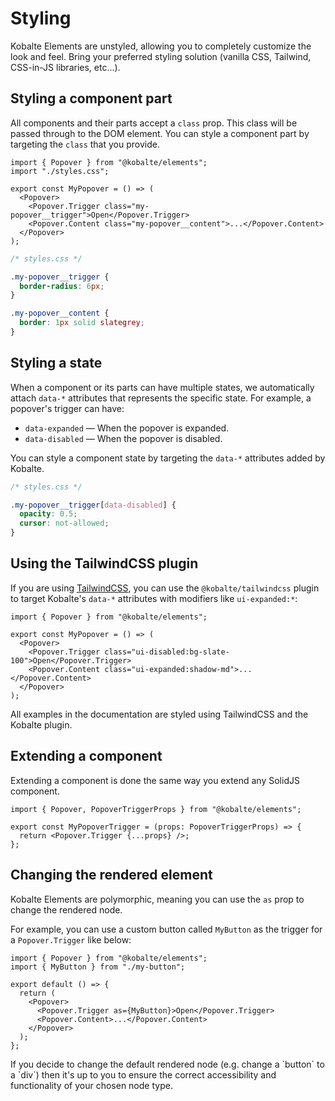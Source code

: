 
# Styling

Kobalte Elements are unstyled, allowing you to completely customize the look and feel. Bring your preferred styling solution (vanilla CSS, Tailwind, CSS-in-JS libraries, etc...).

## Styling a component part

All components and their parts accept a `class` prop. This class will be passed through to the DOM element. You can style a component part by targeting the `class` that you provide.

```tsx
import { Popover } from "@kobalte/elements";
import "./styles.css";

export const MyPopover = () => (
  <Popover>
    <Popover.Trigger class="my-popover__trigger">Open</Popover.Trigger>
    <Popover.Content class="my-popover__content">...</Popover.Content>
  </Popover>
);
```

```css
/* styles.css */

.my-popover__trigger {
  border-radius: 6px;
}

.my-popover__content {
  border: 1px solid slategrey;
}
```

## Styling a state

When a component or its parts can have multiple states, we automatically attach `data-*` attributes that represents the specific state. For example, a popover's trigger can have:

- `data-expanded` — When the popover is expanded.
- `data-disabled` — When the popover is disabled.

You can style a component state by targeting the `data-*` attributes added by Kobalte.

```css
/* styles.css */

.my-popover__trigger[data-disabled] {
  opacity: 0.5;
  cursor: not-allowed;
}
```

## Using the TailwindCSS plugin

If you are using [TailwindCSS](https://tailwindcss.com/), you can use the `@kobalte/tailwindcss` plugin to target Kobalte's `data-*` attributes with modifiers like `ui-expanded:*`:

```tsx
import { Popover } from "@kobalte/elements";

export const MyPopover = () => (
  <Popover>
    <Popover.Trigger class="ui-disabled:bg-slate-100">Open</Popover.Trigger>
    <Popover.Content class="ui-expanded:shadow-md">...</Popover.Content>
  </Popover>
);
```

<Callout type="note">
  All examples in the documentation are styled using TailwindCSS and the Kobalte plugin.
</Callout>

## Extending a component

Extending a component is done the same way you extend any SolidJS component.

```tsx
import { Popover, PopoverTriggerProps } from "@kobalte/elements";

export const MyPopoverTrigger = (props: PopoverTriggerProps) => {
  return <Popover.Trigger {...props} />;
};
```

## Changing the rendered element

Kobalte Elements are polymorphic, meaning you can use the `as` prop to change the rendered node.

For example, you can use a custom button called `MyButton` as the trigger for a `Popover.Trigger` like below:

```tsx
import { Popover } from "@kobalte/elements";
import { MyButton } from "./my-button";

export default () => {
  return (
    <Popover>
      <Popover.Trigger as={MyButton}>Open</Popover.Trigger>
      <Popover.Content>...</Popover.Content>
    </Popover>
  );
};
```

<Callout type="warning">
  If you decide to change the default rendered node (e.g. change a `button` to a `div`) then it's up
  to you to ensure the correct accessibility and functionality of your chosen node type.
</Callout>
